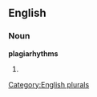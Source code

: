 
==English==

===Noun===
'''plagiarhythms'''

# {{plural of|[[plagiarhythm]]}}

[[Category:English plurals]]